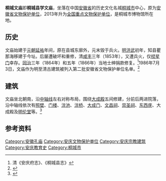 {{文物保护单位
| 级别 = 全国
| Cat = 安徽全国重点文物保护单位
| 省区市 = 安徽省
| 图片 = 
| 名称 = 桐城县文庙
| 编号 = 7-1048-3-346
| 分类 = 古建筑及历史纪念建筑物
| 时代 = 明至清
| 所在 = [[安徽省|安徽省]][[桐城市|桐城市]]
| 登录 = 2013年3月
}}
'''桐城文庙'''即'''桐城县学文庙'''，坐落在中国[[安徽省|安徽省]]的历史文化名城[[桐城市|桐城市]]中心，原为[[安徽省文物保护单位|安徽省文物保护单位]]，2013年升为[[全国重点文物保护单位|全国重点文物保护单位]]，是桐城市博物馆所在地。

==历史==
文庙始建于[[元朝|元朝]][[延祐|延祐]]年间，原在县城东廓外，元末毁于兵火。[[明朝|明]][[洪武|洪武]]初年，知县瞿那海移建于今址。后屡遭破坏和重修，清[[咸丰_(年号)|咸丰]]三年（1853年），又遭兵火，仅[[棂星门|棂星门]]幸存。[[同治|同治]]三年（1864年）和五年（1866年）当地士绅捐款修复。<ref>清《安庆府志》、《桐城县志》</ref>1986年7月3日，文庙作为明至清古建筑被列入第二批安徽省文物保护单位名单。<ref>{{cite web | language =  | publisher = 依法治市综合网 | title = 关于公布第二批省级重点文物保护单位名单的通知  皖政〔1986〕51号 | url = http://www.yfzs.gov.cn/gb/info/LawData/difang/AnHui/2003-03/20/1437589157.html | author = 安徽省人民政府 | date = 1986-07-03 | accessdate = 2009-10-29 | deadurl = yes | archiveurl = https://web.archive.org/web/20050326060954/http://www.yfzs.gov.cn/gb/info/LawData/difang/AnHui/2003-03/20/1437589157.html | archivedate = 2005-03-26 }}</ref>

==建筑==
文庙坐北朝南，沿[[中轴线|中轴线]]左右对称布局，围绕[[大成殿|大成殿]]五间修建，分前后两进院落，沿中轴线依次有[[照壁|照壁]]、[[门楼|门楼]]、[[泮池|泮池]]、[[泮桥|泮桥]]、[[大成门|大成门]]、[[文昌祠|文昌祠]]、[[崇圣祠|崇圣祠]]、[[东西庑|东西庑]]、大成殿及[[明伦堂|明伦堂]]等。<ref>{{cite web| language =| publisher =中国桐城网| title =桐城文庙| url =http://www.tongcheng.gov.cn/tcmb/web_list.php?data=1&open=0&su=1&id=9880&ty=10174&type=10133&uname=%CD%A9%B3%C7%C0%BF%CA%A4&cname=%B3%C7%C7%F8%BE%B0%B5%E3&ts=&ct=%CD%A9%B3%C7%CE%C4%C3%ED| author =安徽省人民政府| date =| accessdate =2009-10-29}}{{dead link|date=2018年3月 |bot=InternetArchiveBot |fix-attempted=yes }}</ref>

==参考资料==
{{reflist|2}}
{{DEFAULTSORT:T}}
{{安徽省境内的孔庙}}
{{安徽全国重点文物保护单位}}

[[Category:安徽孔庙|Category:安徽孔庙]]
[[Category:安庆文物保护单位|Category:安庆文物保护单位]]
[[Category:安庆宗教建筑|Category:安庆宗教建筑]]
[[Category:安庆教育史|Category:安庆教育史]]
[[Category:桐城市|Category:桐城市]]